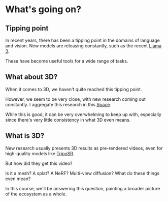 # What's going on?

## Tipping point

In recent years, there has been a tipping point in the domains of language and vision. New models are releasing constantly, such as the recent [Llama 3](https://huggingface.co/blog/llama3).

These have become useful tools for a wide range of tasks.

## What about 3D?

When it comes to 3D, we haven't quite reached this tipping point.

However, we seem to be very close, with new research coming out constantly. I aggregate this research in this [Space](https://huggingface.co/spaces/dylanebert/research-tracker).

While this is good, it can be very overwhelming to keep up with, especially since there's very little consistency in what 3D even means.

## What is 3D?

New research usually presents 3D results as pre-rendered videos, even for high-quality models like [TripoSR](https://stability.ai/news/triposr-3d-generation).

But how did they get this video?

Is it a mesh? A splat? A NeRF? Multi-view diffusion? What do these things even mean?

In this course, we'll be answering this question, painting a broader picture of the ecosystem as a whole.
